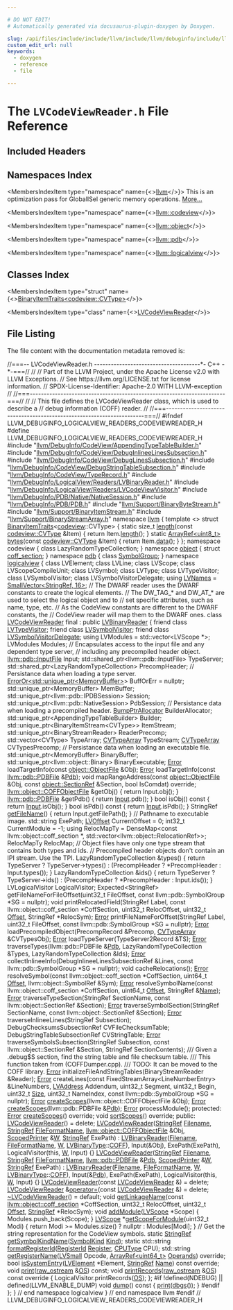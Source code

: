 ```yaml
---

# DO NOT EDIT!
# Automatically generated via docusaurus-plugin-doxygen by Doxygen.

slug: /api/files/include/include/llvm/include/llvm/debuginfo/include/llvm/debuginfo/logicalview/include/llvm/debuginfo/logicalview/readers/lvcodeviewreader-h
custom_edit_url: null
keywords:
  - doxygen
  - reference
  - file

---
```





# The `LVCodeViewReader.h` File Reference

<DoxygenPage pluginConfig={pluginConfig}>



## Included Headers

<IncludesList>
<IncludesListItem
  filePath="llvm/DebugInfo/CodeView/AppendingTypeTableBuilder.h"
  permalink="/docs/api/files/include/include/llvm/include/llvm/debuginfo/include/llvm/debuginfo/codeview/appendingtypetablebuilder-h"
  isLocal="true" />
<IncludesListItem
  filePath="llvm/DebugInfo/CodeView/DebugInlineeLinesSubsection.h"
  permalink="/docs/api/files/include/include/llvm/include/llvm/debuginfo/include/llvm/debuginfo/codeview/debuginlineelinessubsection-h"
  isLocal="true" />
<IncludesListItem
  filePath="llvm/DebugInfo/CodeView/DebugLinesSubsection.h"
  permalink="/docs/api/files/include/include/llvm/include/llvm/debuginfo/include/llvm/debuginfo/codeview/debuglinessubsection-h"
  isLocal="true" />
<IncludesListItem
  filePath="llvm/DebugInfo/CodeView/DebugStringTableSubsection.h"
  permalink="/docs/api/files/include/include/llvm/include/llvm/debuginfo/include/llvm/debuginfo/codeview/debugstringtablesubsection-h"
  isLocal="true" />
<IncludesListItem
  filePath="llvm/DebugInfo/CodeView/TypeRecord.h"
  permalink="/docs/api/files/include/include/llvm/include/llvm/debuginfo/include/llvm/debuginfo/codeview/typerecord-h"
  isLocal="true" />
<IncludesListItem
  filePath="llvm/DebugInfo/LogicalView/Readers/LVBinaryReader.h"
  permalink="/docs/api/files/include/include/llvm/include/llvm/debuginfo/include/llvm/debuginfo/logicalview/include/llvm/debuginfo/logicalview/readers/lvbinaryreader-h"
  isLocal="true" />
<IncludesListItem
  filePath="llvm/DebugInfo/LogicalView/Readers/LVCodeViewVisitor.h"
  permalink="/docs/api/files/include/include/llvm/include/llvm/debuginfo/include/llvm/debuginfo/logicalview/include/llvm/debuginfo/logicalview/readers/lvcodeviewvisitor-h"
  isLocal="true" />
<IncludesListItem
  filePath="llvm/DebugInfo/PDB/Native/NativeSession.h"
  permalink="/docs/api/files/include/include/llvm/include/llvm/debuginfo/include/llvm/debuginfo/pdb/include/llvm/debuginfo/pdb/native/nativesession-h"
  isLocal="true" />
<IncludesListItem
  filePath="llvm/DebugInfo/PDB/PDB.h"
  permalink="/docs/api/files/include/include/llvm/include/llvm/debuginfo/include/llvm/debuginfo/pdb/pdb-h"
  isLocal="true" />
<IncludesListItem
  filePath="llvm/Support/BinaryByteStream.h"
  permalink="/docs/api/files/include/include/llvm/include/llvm/support/binarybytestream-h"
  isLocal="true" />
<IncludesListItem
  filePath="llvm/Support/BinaryItemStream.h"
  permalink="/docs/api/files/include/include/llvm/include/llvm/support/binaryitemstream-h"
  isLocal="true" />
<IncludesListItem
  filePath="llvm/Support/BinaryStreamArray.h"
  permalink="/docs/api/files/include/include/llvm/include/llvm/support/binarystreamarray-h"
  isLocal="true" />
</IncludesList>

## Namespaces Index

<MembersIndex>

<MembersIndexItem
  type="namespace"
  name={<><a href="/docs/api/namespaces/llvm">llvm</a></>}>
This is an optimization pass for GlobalISel generic memory operations. <a href="/docs/api/namespaces/llvm/#details">More...</a>
</MembersIndexItem>

<MembersIndexItem
  type="namespace"
  name={<><a href="/docs/api/namespaces/llvm/codeview">llvm::codeview</a></>}>
</MembersIndexItem>

<MembersIndexItem
  type="namespace"
  name={<><a href="/docs/api/namespaces/llvm/object">llvm::object</a></>}>
</MembersIndexItem>

<MembersIndexItem
  type="namespace"
  name={<><a href="/docs/api/namespaces/llvm/pdb">llvm::pdb</a></>}>
</MembersIndexItem>

<MembersIndexItem
  type="namespace"
  name={<><a href="/docs/api/namespaces/llvm/logicalview">llvm::logicalview</a></>}>
</MembersIndexItem>

</MembersIndex>

## Classes Index

<MembersIndex>

<MembersIndexItem
  type="struct"
  name={<><a href="/docs/api/structs/llvm/binaryitemtraits-f4d38101d84063f5b9778260a2f72c51">BinaryItemTraits&lt;codeview::CVType&gt;</a></>}>
</MembersIndexItem>

<MembersIndexItem
  type="class"
  name={<><a href="/docs/api/classes/llvm/logicalview/lvcodeviewreader">LVCodeViewReader</a></>}>
</MembersIndexItem>

</MembersIndex>


## File Listing

The file content with the documentation metadata removed is:

<ProgramListing>

<Link id="l00001" /><CodeLine lineNumber="1"><span class="doxyHighlightComment">//===-- LVCodeViewReader.h --------------------------------------&#42;- C++ -&#42;-===//</span></CodeLine>
<Link id="l00002" /><CodeLine lineNumber="2"><span class="doxyHighlightComment">//</span></CodeLine>
<Link id="l00003" /><CodeLine lineNumber="3"><span class="doxyHighlightComment">// Part of the LLVM Project, under the Apache License v2.0 with LLVM Exceptions.</span></CodeLine>
<Link id="l00004" /><CodeLine lineNumber="4"><span class="doxyHighlightComment">// See https://llvm.org/LICENSE.txt for license information.</span></CodeLine>
<Link id="l00005" /><CodeLine lineNumber="5"><span class="doxyHighlightComment">// SPDX-License-Identifier: Apache-2.0 WITH LLVM-exception</span></CodeLine>
<Link id="l00006" /><CodeLine lineNumber="6"><span class="doxyHighlightComment">//</span></CodeLine>
<Link id="l00007" /><CodeLine lineNumber="7"><span class="doxyHighlightComment">//===----------------------------------------------------------------------===//</span></CodeLine>
<Link id="l00008" /><CodeLine lineNumber="8"><span class="doxyHighlightComment">//</span></CodeLine>
<Link id="l00009" /><CodeLine lineNumber="9"><span class="doxyHighlightComment">// This file defines the LVCodeViewReader class, which is used to describe a</span></CodeLine>
<Link id="l00010" /><CodeLine lineNumber="10"><span class="doxyHighlightComment">// debug information (COFF) reader.</span></CodeLine>
<Link id="l00011" /><CodeLine lineNumber="11"><span class="doxyHighlightComment">//</span></CodeLine>
<Link id="l00012" /><CodeLine lineNumber="12"><span class="doxyHighlightComment">//===----------------------------------------------------------------------===//</span></CodeLine>
<Link id="l00013" /><CodeLine lineNumber="13"></CodeLine>
<Link id="l00014" /><CodeLine lineNumber="14"><span class="doxyHighlightPreprocessor">#ifndef LLVM&#95;DEBUGINFO&#95;LOGICALVIEW&#95;READERS&#95;CODEVIEWREADER&#95;H</span></CodeLine>
<Link id="l00015" /><CodeLine lineNumber="15"><span class="doxyHighlightPreprocessor">#define LLVM&#95;DEBUGINFO&#95;LOGICALVIEW&#95;READERS&#95;CODEVIEWREADER&#95;H</span></CodeLine>
<Link id="l00016" /><CodeLine lineNumber="16"></CodeLine>
<Link id="l00017" /><CodeLine lineNumber="17"><span class="doxyHighlightPreprocessor">#include &quot;<a href="/docs/api/files/include/include/llvm/include/llvm/debuginfo/include/llvm/debuginfo/codeview/appendingtypetablebuilder-h">llvm/DebugInfo/CodeView/AppendingTypeTableBuilder.h</a>&quot;</span></CodeLine>
<Link id="l00018" /><CodeLine lineNumber="18"><span class="doxyHighlightPreprocessor">#include &quot;<a href="/docs/api/files/include/include/llvm/include/llvm/debuginfo/include/llvm/debuginfo/codeview/debuginlineelinessubsection-h">llvm/DebugInfo/CodeView/DebugInlineeLinesSubsection.h</a>&quot;</span></CodeLine>
<Link id="l00019" /><CodeLine lineNumber="19"><span class="doxyHighlightPreprocessor">#include &quot;<a href="/docs/api/files/include/include/llvm/include/llvm/debuginfo/include/llvm/debuginfo/codeview/debuglinessubsection-h">llvm/DebugInfo/CodeView/DebugLinesSubsection.h</a>&quot;</span></CodeLine>
<Link id="l00020" /><CodeLine lineNumber="20"><span class="doxyHighlightPreprocessor">#include &quot;<a href="/docs/api/files/include/include/llvm/include/llvm/debuginfo/include/llvm/debuginfo/codeview/debugstringtablesubsection-h">llvm/DebugInfo/CodeView/DebugStringTableSubsection.h</a>&quot;</span></CodeLine>
<Link id="l00021" /><CodeLine lineNumber="21"><span class="doxyHighlightPreprocessor">#include &quot;<a href="/docs/api/files/include/include/llvm/include/llvm/debuginfo/include/llvm/debuginfo/codeview/typerecord-h">llvm/DebugInfo/CodeView/TypeRecord.h</a>&quot;</span></CodeLine>
<Link id="l00022" /><CodeLine lineNumber="22"><span class="doxyHighlightPreprocessor">#include &quot;<a href="/docs/api/files/include/include/llvm/include/llvm/debuginfo/include/llvm/debuginfo/logicalview/include/llvm/debuginfo/logicalview/readers/lvbinaryreader-h">llvm/DebugInfo/LogicalView/Readers/LVBinaryReader.h</a>&quot;</span></CodeLine>
<Link id="l00023" /><CodeLine lineNumber="23"><span class="doxyHighlightPreprocessor">#include &quot;<a href="/docs/api/files/include/include/llvm/include/llvm/debuginfo/include/llvm/debuginfo/logicalview/include/llvm/debuginfo/logicalview/readers/lvcodeviewvisitor-h">llvm/DebugInfo/LogicalView/Readers/LVCodeViewVisitor.h</a>&quot;</span></CodeLine>
<Link id="l00024" /><CodeLine lineNumber="24"><span class="doxyHighlightPreprocessor">#include &quot;<a href="/docs/api/files/include/include/llvm/include/llvm/debuginfo/include/llvm/debuginfo/pdb/include/llvm/debuginfo/pdb/native/nativesession-h">llvm/DebugInfo/PDB/Native/NativeSession.h</a>&quot;</span></CodeLine>
<Link id="l00025" /><CodeLine lineNumber="25"><span class="doxyHighlightPreprocessor">#include &quot;<a href="/docs/api/files/include/include/llvm/include/llvm/debuginfo/include/llvm/debuginfo/pdb/pdb-h">llvm/DebugInfo/PDB/PDB.h</a>&quot;</span></CodeLine>
<Link id="l00026" /><CodeLine lineNumber="26"><span class="doxyHighlightPreprocessor">#include &quot;<a href="/docs/api/files/include/include/llvm/include/llvm/support/binarybytestream-h">llvm/Support/BinaryByteStream.h</a>&quot;</span></CodeLine>
<Link id="l00027" /><CodeLine lineNumber="27"><span class="doxyHighlightPreprocessor">#include &quot;<a href="/docs/api/files/include/include/llvm/include/llvm/support/binaryitemstream-h">llvm/Support/BinaryItemStream.h</a>&quot;</span></CodeLine>
<Link id="l00028" /><CodeLine lineNumber="28"><span class="doxyHighlightPreprocessor">#include &quot;<a href="/docs/api/files/include/include/llvm/include/llvm/support/binarystreamarray-h">llvm/Support/BinaryStreamArray.h</a>&quot;</span></CodeLine>
<Link id="l00029" /><CodeLine lineNumber="29"></CodeLine>
<Link id="l00030" /><CodeLine lineNumber="30"><span class="doxyHighlightKeyword">namespace </span><span class="doxyHighlight"><a href="/docs/api/namespaces/llvm">llvm</a> &#123;</span></CodeLine>
<Link id="l00031" /><CodeLine lineNumber="31" lineLink="/docs/api/structs/llvm/binaryitemtraits-f4d38101d84063f5b9778260a2f72c51"><span class="doxyHighlightKeyword">template</span><span class="doxyHighlight"> &lt;&gt; </span><span class="doxyHighlightKeyword">struct </span><span class="doxyHighlight"><a href="/docs/api/structs/llvm/binaryitemtraits">BinaryItemTraits</a>&lt;<a href="/docs/api/namespaces/llvm/codeview">codeview</a>::CVType&gt; &#123;</span></CodeLine>
<Link id="l00032" /><CodeLine lineNumber="32" lineLink="/docs/api/structs/llvm/binaryitemtraits-f4d38101d84063f5b9778260a2f72c51/#a0e6dd3641fdd0270f27a23afaa978e2e"><span class="doxyHighlight">  </span><span class="doxyHighlightKeyword">static</span><span class="doxyHighlight"> </span><span class="doxyHighlightKeywordType">size&#95;t</span><span class="doxyHighlight"> <a href="/docs/api/structs/llvm/binaryitemtraits-f4d38101d84063f5b9778260a2f72c51/#a0e6dd3641fdd0270f27a23afaa978e2e">length</a>(</span><span class="doxyHighlightKeyword">const</span><span class="doxyHighlight"> <a href="/docs/api/namespaces/llvm/codeview/#a238eda31f74c0f0f3224f71b50b7d165">codeview::CVType</a> &amp;Item) &#123; </span><span class="doxyHighlightKeywordFlow">return</span><span class="doxyHighlight"> Item.<a href="/docs/api/classes/llvm/codeview/cvrecord/#ad2287d2f898bae38b5295534990e6856">length</a>(); &#125;</span></CodeLine>
<Link id="l00033" /><CodeLine lineNumber="33" lineLink="/docs/api/structs/llvm/binaryitemtraits-f4d38101d84063f5b9778260a2f72c51/#aeb1f51e600c24ddc5dcab63bae1e2ae6"><span class="doxyHighlight">  </span><span class="doxyHighlightKeyword">static</span><span class="doxyHighlight"> <a href="/docs/api/classes/llvm/arrayref">ArrayRef&lt;uint8&#95;t&gt;</a> <a href="/docs/api/structs/llvm/binaryitemtraits-f4d38101d84063f5b9778260a2f72c51/#aeb1f51e600c24ddc5dcab63bae1e2ae6">bytes</a>(</span><span class="doxyHighlightKeyword">const</span><span class="doxyHighlight"> <a href="/docs/api/namespaces/llvm/codeview/#a238eda31f74c0f0f3224f71b50b7d165">codeview::CVType</a> &amp;Item) &#123;</span></CodeLine>
<Link id="l00034" /><CodeLine lineNumber="34"><span class="doxyHighlight">    </span><span class="doxyHighlightKeywordFlow">return</span><span class="doxyHighlight"> Item.<a href="/docs/api/classes/llvm/codeview/cvrecord/#aa5ac0ccd261c6bd6e07e1b288952fe33">data</a>();</span></CodeLine>
<Link id="l00035" /><CodeLine lineNumber="35"><span class="doxyHighlight">  &#125;</span></CodeLine>
<Link id="l00036" /><CodeLine lineNumber="36"><span class="doxyHighlight">&#125;;</span></CodeLine>
<Link id="l00037" /><CodeLine lineNumber="37"></CodeLine>
<Link id="l00038" /><CodeLine lineNumber="38"><span class="doxyHighlightKeyword">namespace </span><span class="doxyHighlight">codeview &#123;</span></CodeLine>
<Link id="l00039" /><CodeLine lineNumber="39"><span class="doxyHighlightKeyword">class </span><span class="doxyHighlight">LazyRandomTypeCollection;</span></CodeLine>
<Link id="l00040" /><CodeLine lineNumber="40"><span class="doxyHighlight">&#125;</span></CodeLine>
<Link id="l00041" /><CodeLine lineNumber="41"><span class="doxyHighlightKeyword">namespace </span><span class="doxyHighlight"><a href="/docs/api/namespaces/llvm/object">object</a> &#123;</span></CodeLine>
<Link id="l00042" /><CodeLine lineNumber="42"><span class="doxyHighlightKeyword">struct </span><span class="doxyHighlight"><a href="/docs/api/structs/llvm/object/coff-section">coff&#95;section</a>;</span></CodeLine>
<Link id="l00043" /><CodeLine lineNumber="43"><span class="doxyHighlight">&#125;</span></CodeLine>
<Link id="l00044" /><CodeLine lineNumber="44" lineLink="/docs/api/namespaces/llvm/pdb"><span class="doxyHighlightKeyword">namespace </span><span class="doxyHighlight"><a href="/docs/api/namespaces/llvm/pdb">pdb</a> &#123;</span></CodeLine>
<Link id="l00045" /><CodeLine lineNumber="45"><span class="doxyHighlightKeyword">class </span><span class="doxyHighlight"><a href="/docs/api/classes/llvm/pdb/symbolgroup">SymbolGroup</a>;</span></CodeLine>
<Link id="l00046" /><CodeLine lineNumber="46"><span class="doxyHighlight">&#125;</span></CodeLine>
<Link id="l00047" /><CodeLine lineNumber="47"><span class="doxyHighlightKeyword">namespace </span><span class="doxyHighlight"><a href="/docs/api/namespaces/llvm/logicalview">logicalview</a> &#123;</span></CodeLine>
<Link id="l00048" /><CodeLine lineNumber="48"></CodeLine>
<Link id="l00049" /><CodeLine lineNumber="49"><span class="doxyHighlightKeyword">class </span><span class="doxyHighlight">LVElement;</span></CodeLine>
<Link id="l00050" /><CodeLine lineNumber="50"><span class="doxyHighlightKeyword">class </span><span class="doxyHighlight">LVLine;</span></CodeLine>
<Link id="l00051" /><CodeLine lineNumber="51"><span class="doxyHighlightKeyword">class </span><span class="doxyHighlight">LVScope;</span></CodeLine>
<Link id="l00052" /><CodeLine lineNumber="52"><span class="doxyHighlightKeyword">class </span><span class="doxyHighlight">LVScopeCompileUnit;</span></CodeLine>
<Link id="l00053" /><CodeLine lineNumber="53"><span class="doxyHighlightKeyword">class </span><span class="doxyHighlight">LVSymbol;</span></CodeLine>
<Link id="l00054" /><CodeLine lineNumber="54"><span class="doxyHighlightKeyword">class </span><span class="doxyHighlight">LVType;</span></CodeLine>
<Link id="l00055" /><CodeLine lineNumber="55"><span class="doxyHighlightKeyword">class </span><span class="doxyHighlight">LVTypeVisitor;</span></CodeLine>
<Link id="l00056" /><CodeLine lineNumber="56"><span class="doxyHighlightKeyword">class </span><span class="doxyHighlight">LVSymbolVisitor;</span></CodeLine>
<Link id="l00057" /><CodeLine lineNumber="57"><span class="doxyHighlightKeyword">class </span><span class="doxyHighlight">LVSymbolVisitorDelegate;</span></CodeLine>
<Link id="l00058" /><CodeLine lineNumber="58"></CodeLine>
<Link id="l00059" /><CodeLine lineNumber="59" lineLink="/docs/api/namespaces/llvm/logicalview/#a68a086feffa8cfe53b31c6e7ec037727"><span class="doxyHighlightKeyword">using </span><span class="doxyHighlight"><a href="/docs/api/namespaces/llvm/logicalview/#a68a086feffa8cfe53b31c6e7ec037727">LVNames</a> = <a href="/docs/api/classes/llvm/smallvector">SmallVector&lt;StringRef, 16&gt;</a>;</span></CodeLine>
<Link id="l00060" /><CodeLine lineNumber="60"></CodeLine>
<Link id="l00061" /><CodeLine lineNumber="61"><span class="doxyHighlightComment">// The DWARF reader uses the DWARF constants to create the logical elements.</span></CodeLine>
<Link id="l00062" /><CodeLine lineNumber="62"><span class="doxyHighlightComment">// The DW&#95;TAG&#95;&#42; and DW&#95;AT&#95;&#42; are used to select the logical object and to</span></CodeLine>
<Link id="l00063" /><CodeLine lineNumber="63"><span class="doxyHighlightComment">// set specific attributes, such as name, type, etc.</span></CodeLine>
<Link id="l00064" /><CodeLine lineNumber="64"><span class="doxyHighlightComment">// As the CodeView constants are different to the DWARF constants, the</span></CodeLine>
<Link id="l00065" /><CodeLine lineNumber="65"><span class="doxyHighlightComment">// CodeView reader will map them to the DWARF ones.</span></CodeLine>
<Link id="l00066" /><CodeLine lineNumber="66"></CodeLine>
<Link id="l00067" /><CodeLine lineNumber="67" lineLink="/docs/api/classes/llvm/logicalview/lvcodeviewreader"><span class="doxyHighlightKeyword">class </span><span class="doxyHighlight"><a href="/docs/api/classes/llvm/logicalview/lvcodeviewreader/#a23b37c97171aa3bea064f4f767121f75">LVCodeViewReader</a> final : </span><span class="doxyHighlightKeyword">public</span><span class="doxyHighlight"> <a href="/docs/api/classes/llvm/logicalview/lvbinaryreader/#a77d562b41fb3c6d478f38b73cfa44ab3">LVBinaryReader</a> &#123;</span></CodeLine>
<Link id="l00068" /><CodeLine lineNumber="68" lineLink="/docs/api/classes/llvm/logicalview/lvcodeviewreader/#a709b10becad709f13dc39cc2ce45770a"><span class="doxyHighlight">  </span><span class="doxyHighlightKeyword">friend</span><span class="doxyHighlight"> </span><span class="doxyHighlightKeyword">class </span><span class="doxyHighlight"><a href="/docs/api/classes/llvm/logicalview/lvcodeviewreader/#a709b10becad709f13dc39cc2ce45770a">LVTypeVisitor</a>;</span></CodeLine>
<Link id="l00069" /><CodeLine lineNumber="69" lineLink="/docs/api/classes/llvm/logicalview/lvcodeviewreader/#abdc853f3c302ada78aac525c62bca387"><span class="doxyHighlight">  </span><span class="doxyHighlightKeyword">friend</span><span class="doxyHighlight"> </span><span class="doxyHighlightKeyword">class </span><span class="doxyHighlight"><a href="/docs/api/classes/llvm/logicalview/lvcodeviewreader/#abdc853f3c302ada78aac525c62bca387">LVSymbolVisitor</a>;</span></CodeLine>
<Link id="l00070" /><CodeLine lineNumber="70" lineLink="/docs/api/classes/llvm/logicalview/lvcodeviewreader/#ae1c0f7389f62dde9b3a06576fb47b5f6"><span class="doxyHighlight">  </span><span class="doxyHighlightKeyword">friend</span><span class="doxyHighlight"> </span><span class="doxyHighlightKeyword">class </span><span class="doxyHighlight"><a href="/docs/api/classes/llvm/logicalview/lvcodeviewreader/#ae1c0f7389f62dde9b3a06576fb47b5f6">LVSymbolVisitorDelegate</a>;</span></CodeLine>
<Link id="l00071" /><CodeLine lineNumber="71"></CodeLine>
<Link id="l00072" /><CodeLine lineNumber="72"><span class="doxyHighlight">  </span><span class="doxyHighlightKeyword">using </span><span class="doxyHighlight">LVModules = std::vector&lt;LVScope &#42;&gt;;</span></CodeLine>
<Link id="l00073" /><CodeLine lineNumber="73"><span class="doxyHighlight">  LVModules Modules;</span></CodeLine>
<Link id="l00074" /><CodeLine lineNumber="74"></CodeLine>
<Link id="l00075" /><CodeLine lineNumber="75"><span class="doxyHighlight">  </span><span class="doxyHighlightComment">// Encapsulates access to the input file and any dependent type server,</span></CodeLine>
<Link id="l00076" /><CodeLine lineNumber="76"><span class="doxyHighlight">  </span><span class="doxyHighlightComment">// including any precompiled header object.</span></CodeLine>
<Link id="l00077" /><CodeLine lineNumber="77"><span class="doxyHighlight">  <a href="/docs/api/classes/llvm/pdb/inputfile">llvm::pdb::InputFile</a> Input;</span></CodeLine>
<Link id="l00078" /><CodeLine lineNumber="78"><span class="doxyHighlight">  std::shared&#95;ptr&lt;llvm::pdb::InputFile&gt; TypeServer;</span></CodeLine>
<Link id="l00079" /><CodeLine lineNumber="79"><span class="doxyHighlight">  std::shared&#95;ptr&lt;LazyRandomTypeCollection&gt; PrecompHeader;</span></CodeLine>
<Link id="l00080" /><CodeLine lineNumber="80"></CodeLine>
<Link id="l00081" /><CodeLine lineNumber="81"><span class="doxyHighlight">  </span><span class="doxyHighlightComment">// Persistance data when loading a type server.</span></CodeLine>
<Link id="l00082" /><CodeLine lineNumber="82"><span class="doxyHighlight">  <a href="/docs/api/classes/llvm/erroror">ErrorOr&lt;std::unique&#95;ptr&lt;MemoryBuffer&gt;</a>&gt; BuffOrErr = </span><span class="doxyHighlightKeyword">nullptr</span><span class="doxyHighlight">;</span></CodeLine>
<Link id="l00083" /><CodeLine lineNumber="83"><span class="doxyHighlight">  std::unique&#95;ptr&lt;MemoryBuffer&gt; MemBuffer;</span></CodeLine>
<Link id="l00084" /><CodeLine lineNumber="84"><span class="doxyHighlight">  std::unique&#95;ptr&lt;llvm::pdb::IPDBSession&gt; Session;</span></CodeLine>
<Link id="l00085" /><CodeLine lineNumber="85"><span class="doxyHighlight">  std::unique&#95;ptr&lt;llvm::pdb::NativeSession&gt; PdbSession;</span></CodeLine>
<Link id="l00086" /><CodeLine lineNumber="86"></CodeLine>
<Link id="l00087" /><CodeLine lineNumber="87"><span class="doxyHighlight">  </span><span class="doxyHighlightComment">// Persistance data when loading a precompiled header.</span></CodeLine>
<Link id="l00088" /><CodeLine lineNumber="88"><span class="doxyHighlight">  <a href="/docs/api/namespaces/llvm/#a8e612822d4ba7bb36c9c79582a567108">BumpPtrAllocator</a> BuilderAllocator;</span></CodeLine>
<Link id="l00089" /><CodeLine lineNumber="89"><span class="doxyHighlight">  std::unique&#95;ptr&lt;AppendingTypeTableBuilder&gt; Builder;</span></CodeLine>
<Link id="l00090" /><CodeLine lineNumber="90"><span class="doxyHighlight">  std::unique&#95;ptr&lt;BinaryItemStream&lt;CVType&gt;&gt; ItemStream;</span></CodeLine>
<Link id="l00091" /><CodeLine lineNumber="91"><span class="doxyHighlight">  std::unique&#95;ptr&lt;BinaryStreamReader&gt; ReaderPrecomp;</span></CodeLine>
<Link id="l00092" /><CodeLine lineNumber="92"><span class="doxyHighlight">  std::vector&lt;CVType&gt; TypeArray;</span></CodeLine>
<Link id="l00093" /><CodeLine lineNumber="93"><span class="doxyHighlight">  <a href="/docs/api/namespaces/llvm/codeview/#a3b5a871028c3a00c356376368d4d57d9">CVTypeArray</a> TypeStream;</span></CodeLine>
<Link id="l00094" /><CodeLine lineNumber="94"><span class="doxyHighlight">  <a href="/docs/api/namespaces/llvm/codeview/#a3b5a871028c3a00c356376368d4d57d9">CVTypeArray</a> CVTypesPrecomp;</span></CodeLine>
<Link id="l00095" /><CodeLine lineNumber="95"></CodeLine>
<Link id="l00096" /><CodeLine lineNumber="96"><span class="doxyHighlight">  </span><span class="doxyHighlightComment">// Persistance data when loading an executable file.</span></CodeLine>
<Link id="l00097" /><CodeLine lineNumber="97"><span class="doxyHighlight">  std::unique&#95;ptr&lt;MemoryBuffer&gt; BinaryBuffer;</span></CodeLine>
<Link id="l00098" /><CodeLine lineNumber="98"><span class="doxyHighlight">  std::unique&#95;ptr&lt;llvm::object::Binary&gt; BinaryExecutable;</span></CodeLine>
<Link id="l00099" /><CodeLine lineNumber="99"></CodeLine>
<Link id="l00100" /><CodeLine lineNumber="100"><span class="doxyHighlight">  <a href="/docs/api/classes/llvm/error">Error</a> loadTargetInfo(</span><span class="doxyHighlightKeyword">const</span><span class="doxyHighlight"> <a href="/docs/api/classes/llvm/object/objectfile">object::ObjectFile</a> &amp;Obj);</span></CodeLine>
<Link id="l00101" /><CodeLine lineNumber="101"><span class="doxyHighlight">  <a href="/docs/api/classes/llvm/error">Error</a> loadTargetInfo(</span><span class="doxyHighlightKeyword">const</span><span class="doxyHighlight"> <a href="/docs/api/classes/llvm/pdb/pdbfile">llvm::pdb::PDBFile</a> &amp;<a href="/docs/api/namespaces/llvm/codeview/#af483a6f5695bfa37be36c56ad2f175b6ab693cea68a050d89a00c376652df1c5e">Pdb</a>);</span></CodeLine>
<Link id="l00102" /><CodeLine lineNumber="102"></CodeLine>
<Link id="l00103" /><CodeLine lineNumber="103"><span class="doxyHighlight">  </span><span class="doxyHighlightKeywordType">void</span><span class="doxyHighlight"> mapRangeAddress(</span><span class="doxyHighlightKeyword">const</span><span class="doxyHighlight"> <a href="/docs/api/classes/llvm/object/objectfile">object::ObjectFile</a> &amp;Obj,</span></CodeLine>
<Link id="l00104" /><CodeLine lineNumber="104"><span class="doxyHighlight">                       </span><span class="doxyHighlightKeyword">const</span><span class="doxyHighlight"> <a href="/docs/api/classes/llvm/object/sectionref">object::SectionRef</a> &amp;Section,</span></CodeLine>
<Link id="l00105" /><CodeLine lineNumber="105"><span class="doxyHighlight">                       </span><span class="doxyHighlightKeywordType">bool</span><span class="doxyHighlight"> IsComdat) </span><span class="doxyHighlightKeyword">override</span><span class="doxyHighlight">;</span></CodeLine>
<Link id="l00106" /><CodeLine lineNumber="106"></CodeLine>
<Link id="l00107" /><CodeLine lineNumber="107"><span class="doxyHighlight">  <a href="/docs/api/classes/llvm/object/coffobjectfile">llvm::object::COFFObjectFile</a> &amp;getObj() &#123; </span><span class="doxyHighlightKeywordFlow">return</span><span class="doxyHighlight"> Input.obj(); &#125;</span></CodeLine>
<Link id="l00108" /><CodeLine lineNumber="108"><span class="doxyHighlight">  <a href="/docs/api/classes/llvm/pdb/pdbfile">llvm::pdb::PDBFile</a> &amp;getPdb() &#123; </span><span class="doxyHighlightKeywordFlow">return</span><span class="doxyHighlight"> <a href="/docs/api/classes/input">Input</a>.pdb(); &#125;</span></CodeLine>
<Link id="l00109" /><CodeLine lineNumber="109"><span class="doxyHighlight">  </span><span class="doxyHighlightKeywordType">bool</span><span class="doxyHighlight"> isObj()</span><span class="doxyHighlightKeyword"> const </span><span class="doxyHighlight">&#123; </span><span class="doxyHighlightKeywordFlow">return</span><span class="doxyHighlight"> <a href="/docs/api/classes/input">Input</a>.isObj(); &#125;</span></CodeLine>
<Link id="l00110" /><CodeLine lineNumber="110"><span class="doxyHighlight">  </span><span class="doxyHighlightKeywordType">bool</span><span class="doxyHighlight"> isPdb()</span><span class="doxyHighlightKeyword"> const </span><span class="doxyHighlight">&#123; </span><span class="doxyHighlightKeywordFlow">return</span><span class="doxyHighlight"> <a href="/docs/api/classes/input">Input</a>.isPdb(); &#125;</span></CodeLine>
<Link id="l00111" /><CodeLine lineNumber="111"><span class="doxyHighlight">  StringRef <a href="/docs/api/files/lib/lib/objectyaml/codeviewyamldebugsections-cpp/#a7a04a5d6f4e7be81af7a33aa3ba25a5e">getFileName</a>() &#123; </span><span class="doxyHighlightKeywordFlow">return</span><span class="doxyHighlight"> Input.getFilePath(); &#125;</span></CodeLine>
<Link id="l00112" /><CodeLine lineNumber="112"></CodeLine>
<Link id="l00113" /><CodeLine lineNumber="113"><span class="doxyHighlight">  </span><span class="doxyHighlightComment">// Pathname to executable image.</span></CodeLine>
<Link id="l00114" /><CodeLine lineNumber="114"><span class="doxyHighlight">  std::string ExePath;</span></CodeLine>
<Link id="l00115" /><CodeLine lineNumber="115"></CodeLine>
<Link id="l00116" /><CodeLine lineNumber="116"><span class="doxyHighlight">  <a href="/docs/api/namespaces/llvm/logicalview/#a1ca9dca8309d4665c7172a966c3223c3">LVOffset</a> CurrentOffset = 0;</span></CodeLine>
<Link id="l00117" /><CodeLine lineNumber="117"><span class="doxyHighlight">  int32&#95;t CurrentModule = -1;</span></CodeLine>
<Link id="l00118" /><CodeLine lineNumber="118"></CodeLine>
<Link id="l00119" /><CodeLine lineNumber="119"><span class="doxyHighlight">  </span><span class="doxyHighlightKeyword">using </span><span class="doxyHighlight">RelocMapTy = DenseMap&lt;</span><span class="doxyHighlightKeyword">const</span><span class="doxyHighlight"> llvm::object::coff&#95;section &#42;,</span></CodeLine>
<Link id="l00120" /><CodeLine lineNumber="120"><span class="doxyHighlight">                              std::vector&lt;llvm::object::RelocationRef&gt;&gt;;</span></CodeLine>
<Link id="l00121" /><CodeLine lineNumber="121"><span class="doxyHighlight">  RelocMapTy RelocMap;</span></CodeLine>
<Link id="l00122" /><CodeLine lineNumber="122"></CodeLine>
<Link id="l00123" /><CodeLine lineNumber="123"><span class="doxyHighlight">  </span><span class="doxyHighlightComment">// Object files have only one type stream that contains both types and ids.</span></CodeLine>
<Link id="l00124" /><CodeLine lineNumber="124"><span class="doxyHighlight">  </span><span class="doxyHighlightComment">// Precompiled header objects don&#39;t contain an IPI stream. Use the TPI.</span></CodeLine>
<Link id="l00125" /><CodeLine lineNumber="125"><span class="doxyHighlight">  LazyRandomTypeCollection &amp;types() &#123;</span></CodeLine>
<Link id="l00126" /><CodeLine lineNumber="126"><span class="doxyHighlight">    </span><span class="doxyHighlightKeywordFlow">return</span><span class="doxyHighlight"> TypeServer ? TypeServer-&gt;types()</span></CodeLine>
<Link id="l00127" /><CodeLine lineNumber="127"><span class="doxyHighlight">                      : (PrecompHeader ? &#42;PrecompHeader : Input.types());</span></CodeLine>
<Link id="l00128" /><CodeLine lineNumber="128"><span class="doxyHighlight">  &#125;</span></CodeLine>
<Link id="l00129" /><CodeLine lineNumber="129"><span class="doxyHighlight">  LazyRandomTypeCollection &amp;ids() &#123;</span></CodeLine>
<Link id="l00130" /><CodeLine lineNumber="130"><span class="doxyHighlight">    </span><span class="doxyHighlightKeywordFlow">return</span><span class="doxyHighlight"> TypeServer ? TypeServer-&gt;ids()</span></CodeLine>
<Link id="l00131" /><CodeLine lineNumber="131"><span class="doxyHighlight">                      : (PrecompHeader ? &#42;PrecompHeader : Input.ids());</span></CodeLine>
<Link id="l00132" /><CodeLine lineNumber="132"><span class="doxyHighlight">  &#125;</span></CodeLine>
<Link id="l00133" /><CodeLine lineNumber="133"></CodeLine>
<Link id="l00134" /><CodeLine lineNumber="134"><span class="doxyHighlight">  LVLogicalVisitor LogicalVisitor;</span></CodeLine>
<Link id="l00135" /><CodeLine lineNumber="135"></CodeLine>
<Link id="l00136" /><CodeLine lineNumber="136"><span class="doxyHighlight">  Expected&lt;StringRef&gt;</span></CodeLine>
<Link id="l00137" /><CodeLine lineNumber="137"><span class="doxyHighlight">  getFileNameForFileOffset(uint32&#95;t FileOffset,</span></CodeLine>
<Link id="l00138" /><CodeLine lineNumber="138"><span class="doxyHighlight">                           </span><span class="doxyHighlightKeyword">const</span><span class="doxyHighlight"> llvm::pdb::SymbolGroup &#42;SG = </span><span class="doxyHighlightKeyword">nullptr</span><span class="doxyHighlight">);</span></CodeLine>
<Link id="l00139" /><CodeLine lineNumber="139"><span class="doxyHighlight">  </span><span class="doxyHighlightKeywordType">void</span><span class="doxyHighlight"> printRelocatedField(StringRef Label,</span></CodeLine>
<Link id="l00140" /><CodeLine lineNumber="140"><span class="doxyHighlight">                           </span><span class="doxyHighlightKeyword">const</span><span class="doxyHighlight"> llvm::object::coff&#95;section &#42;CoffSection,</span></CodeLine>
<Link id="l00141" /><CodeLine lineNumber="141"><span class="doxyHighlight">                           uint32&#95;t RelocOffset, uint32&#95;t <a href="/docs/api/namespaces/llvm/logicalview/#a9696bc411b0a7022c2cc78bff5173cefadfd0a82c4bf37b1e90b690a22a20692e">Offset</a>,</span></CodeLine>
<Link id="l00142" /><CodeLine lineNumber="142"><span class="doxyHighlight">                           StringRef &#42;RelocSym);</span></CodeLine>
<Link id="l00143" /><CodeLine lineNumber="143"></CodeLine>
<Link id="l00144" /><CodeLine lineNumber="144"><span class="doxyHighlight">  <a href="/docs/api/namespaces/llvm/#ac226f3d2b9ca090171a8e0a8cb92c343a902b0d55fddef6f8d651fe1035b7d4bd">Error</a> printFileNameForOffset(StringRef Label, uint32&#95;t FileOffset,</span></CodeLine>
<Link id="l00145" /><CodeLine lineNumber="145"><span class="doxyHighlight">                               </span><span class="doxyHighlightKeyword">const</span><span class="doxyHighlight"> llvm::pdb::SymbolGroup &#42;SG = </span><span class="doxyHighlightKeyword">nullptr</span><span class="doxyHighlight">);</span></CodeLine>
<Link id="l00146" /><CodeLine lineNumber="146"></CodeLine>
<Link id="l00147" /><CodeLine lineNumber="147"><span class="doxyHighlight">  <a href="/docs/api/namespaces/llvm/#ac226f3d2b9ca090171a8e0a8cb92c343a902b0d55fddef6f8d651fe1035b7d4bd">Error</a> loadPrecompiledObject(PrecompRecord &amp;Precomp, <a href="/docs/api/namespaces/llvm/codeview/#a3b5a871028c3a00c356376368d4d57d9">CVTypeArray</a> &amp;CVTypesObj);</span></CodeLine>
<Link id="l00148" /><CodeLine lineNumber="148"><span class="doxyHighlight">  <a href="/docs/api/namespaces/llvm/#ac226f3d2b9ca090171a8e0a8cb92c343a902b0d55fddef6f8d651fe1035b7d4bd">Error</a> loadTypeServer(TypeServer2Record &amp;TS);</span></CodeLine>
<Link id="l00149" /><CodeLine lineNumber="149"><span class="doxyHighlight">  <a href="/docs/api/namespaces/llvm/#ac226f3d2b9ca090171a8e0a8cb92c343a902b0d55fddef6f8d651fe1035b7d4bd">Error</a> traverseTypes(llvm::pdb::PDBFile &amp;<a href="/docs/api/namespaces/llvm/codeview/#af483a6f5695bfa37be36c56ad2f175b6ab693cea68a050d89a00c376652df1c5e">Pdb</a>, LazyRandomTypeCollection &amp;Types,</span></CodeLine>
<Link id="l00150" /><CodeLine lineNumber="150"><span class="doxyHighlight">                      LazyRandomTypeCollection &amp;Ids);</span></CodeLine>
<Link id="l00151" /><CodeLine lineNumber="151"></CodeLine>
<Link id="l00152" /><CodeLine lineNumber="152"><span class="doxyHighlight">  <a href="/docs/api/namespaces/llvm/#ac226f3d2b9ca090171a8e0a8cb92c343a902b0d55fddef6f8d651fe1035b7d4bd">Error</a> collectInlineeInfo(DebugInlineeLinesSubsectionRef &amp;Lines,</span></CodeLine>
<Link id="l00153" /><CodeLine lineNumber="153"><span class="doxyHighlight">                           </span><span class="doxyHighlightKeyword">const</span><span class="doxyHighlight"> llvm::pdb::SymbolGroup &#42;SG = </span><span class="doxyHighlightKeyword">nullptr</span><span class="doxyHighlight">);</span></CodeLine>
<Link id="l00154" /><CodeLine lineNumber="154"></CodeLine>
<Link id="l00155" /><CodeLine lineNumber="155"><span class="doxyHighlight">  </span><span class="doxyHighlightKeywordType">void</span><span class="doxyHighlight"> cacheRelocations();</span></CodeLine>
<Link id="l00156" /><CodeLine lineNumber="156"><span class="doxyHighlight">  <a href="/docs/api/namespaces/llvm/#ac226f3d2b9ca090171a8e0a8cb92c343a902b0d55fddef6f8d651fe1035b7d4bd">Error</a> resolveSymbol(</span><span class="doxyHighlightKeyword">const</span><span class="doxyHighlight"> llvm::object::coff&#95;section &#42;CoffSection,</span></CodeLine>
<Link id="l00157" /><CodeLine lineNumber="157"><span class="doxyHighlight">                      uint64&#95;t <a href="/docs/api/namespaces/llvm/logicalview/#a9696bc411b0a7022c2cc78bff5173cefadfd0a82c4bf37b1e90b690a22a20692e">Offset</a>, llvm::object::SymbolRef &amp;Sym);</span></CodeLine>
<Link id="l00158" /><CodeLine lineNumber="158"><span class="doxyHighlight">  <a href="/docs/api/namespaces/llvm/#ac226f3d2b9ca090171a8e0a8cb92c343a902b0d55fddef6f8d651fe1035b7d4bd">Error</a> resolveSymbolName(</span><span class="doxyHighlightKeyword">const</span><span class="doxyHighlight"> llvm::object::coff&#95;section &#42;CoffSection,</span></CodeLine>
<Link id="l00159" /><CodeLine lineNumber="159"><span class="doxyHighlight">                          uint64&#95;t <a href="/docs/api/namespaces/llvm/logicalview/#a9696bc411b0a7022c2cc78bff5173cefadfd0a82c4bf37b1e90b690a22a20692e">Offset</a>, StringRef &amp;<a href="/docs/api/namespaces/llvm/logicalview/#af64c789b30b79a5f18889270bccef27ea49ee3087348e8d44e1feda1917443987">Name</a>);</span></CodeLine>
<Link id="l00160" /><CodeLine lineNumber="160"><span class="doxyHighlight">  <a href="/docs/api/namespaces/llvm/#ac226f3d2b9ca090171a8e0a8cb92c343a902b0d55fddef6f8d651fe1035b7d4bd">Error</a> traverseTypeSection(StringRef SectionName,</span></CodeLine>
<Link id="l00161" /><CodeLine lineNumber="161"><span class="doxyHighlight">                            </span><span class="doxyHighlightKeyword">const</span><span class="doxyHighlight"> llvm::object::SectionRef &amp;Section);</span></CodeLine>
<Link id="l00162" /><CodeLine lineNumber="162"><span class="doxyHighlight">  <a href="/docs/api/namespaces/llvm/#ac226f3d2b9ca090171a8e0a8cb92c343a902b0d55fddef6f8d651fe1035b7d4bd">Error</a> traverseSymbolSection(StringRef SectionName,</span></CodeLine>
<Link id="l00163" /><CodeLine lineNumber="163"><span class="doxyHighlight">                              </span><span class="doxyHighlightKeyword">const</span><span class="doxyHighlight"> llvm::object::SectionRef &amp;Section);</span></CodeLine>
<Link id="l00164" /><CodeLine lineNumber="164"><span class="doxyHighlight">  <a href="/docs/api/namespaces/llvm/#ac226f3d2b9ca090171a8e0a8cb92c343a902b0d55fddef6f8d651fe1035b7d4bd">Error</a> traverseInlineeLines(StringRef Subsection);</span></CodeLine>
<Link id="l00165" /><CodeLine lineNumber="165"></CodeLine>
<Link id="l00166" /><CodeLine lineNumber="166"><span class="doxyHighlight">  DebugChecksumsSubsectionRef CVFileChecksumTable;</span></CodeLine>
<Link id="l00167" /><CodeLine lineNumber="167"><span class="doxyHighlight">  DebugStringTableSubsectionRef CVStringTable;</span></CodeLine>
<Link id="l00168" /><CodeLine lineNumber="168"></CodeLine>
<Link id="l00169" /><CodeLine lineNumber="169"><span class="doxyHighlight">  <a href="/docs/api/namespaces/llvm/#ac226f3d2b9ca090171a8e0a8cb92c343a902b0d55fddef6f8d651fe1035b7d4bd">Error</a> traverseSymbolsSubsection(StringRef Subsection,</span></CodeLine>
<Link id="l00170" /><CodeLine lineNumber="170"><span class="doxyHighlight">                                  </span><span class="doxyHighlightKeyword">const</span><span class="doxyHighlight"> llvm::object::SectionRef &amp;Section,</span></CodeLine>
<Link id="l00171" /><CodeLine lineNumber="171"><span class="doxyHighlight">                                  StringRef SectionContents);</span></CodeLine>
<Link id="l00172" /><CodeLine lineNumber="172"></CodeLine>
<Link id="l00173" /><CodeLine lineNumber="173"><span class="doxyHighlightComment">  /// Given a .debug$S section, find the string table and file checksum table.</span></CodeLine>
<Link id="l00174" /><CodeLine lineNumber="174"><span class="doxyHighlightComment">  /// This function taken from (COFFDumper.cpp).</span></CodeLine>
<Link id="l00175" /><CodeLine lineNumber="175"><span class="doxyHighlightComment">  /// TODO: It can be moved to the COFF library.</span></CodeLine>
<Link id="l00176" /><CodeLine lineNumber="176"><span class="doxyHighlight">  <a href="/docs/api/namespaces/llvm/#ac226f3d2b9ca090171a8e0a8cb92c343a902b0d55fddef6f8d651fe1035b7d4bd">Error</a> initializeFileAndStringTables(BinaryStreamReader &amp;Reader);</span></CodeLine>
<Link id="l00177" /><CodeLine lineNumber="177"></CodeLine>
<Link id="l00178" /><CodeLine lineNumber="178"><span class="doxyHighlight">  <a href="/docs/api/namespaces/llvm/#ac226f3d2b9ca090171a8e0a8cb92c343a902b0d55fddef6f8d651fe1035b7d4bd">Error</a> createLines(</span><span class="doxyHighlightKeyword">const</span><span class="doxyHighlight"> FixedStreamArray&lt;LineNumberEntry&gt; &amp;LineNumbers,</span></CodeLine>
<Link id="l00179" /><CodeLine lineNumber="179"><span class="doxyHighlight">                    <a href="/docs/api/namespaces/llvm/logicalview/#ad3a6cc0dd7aa2e5bf8b5d0ee648e6850">LVAddress</a> Addendum, uint32&#95;t Segment, uint32&#95;t Begin,</span></CodeLine>
<Link id="l00180" /><CodeLine lineNumber="180"><span class="doxyHighlight">                    uint32&#95;t <a href="/docs/api/files/lib/lib/analysis/inlineorder-cpp/#a7ee6f0cb51c3b9056199e9a0001fe8c3a6f6cb72d544962fa333e2e34ce64f719">Size</a>, uint32&#95;t NameIndex,</span></CodeLine>
<Link id="l00181" /><CodeLine lineNumber="181"><span class="doxyHighlight">                    </span><span class="doxyHighlightKeyword">const</span><span class="doxyHighlight"> llvm::pdb::SymbolGroup &#42;SG = </span><span class="doxyHighlightKeyword">nullptr</span><span class="doxyHighlight">);</span></CodeLine>
<Link id="l00182" /><CodeLine lineNumber="182"><span class="doxyHighlight">  <a href="/docs/api/namespaces/llvm/#ac226f3d2b9ca090171a8e0a8cb92c343a902b0d55fddef6f8d651fe1035b7d4bd">Error</a> <a href="/docs/api/classes/llvm/logicalview/lvcodeviewreader/#ab2b600452f45c702aaffaaeb6c4182c0">createScopes</a>(llvm::object::COFFObjectFile &amp;Obj);</span></CodeLine>
<Link id="l00183" /><CodeLine lineNumber="183"><span class="doxyHighlight">  <a href="/docs/api/namespaces/llvm/#ac226f3d2b9ca090171a8e0a8cb92c343a902b0d55fddef6f8d651fe1035b7d4bd">Error</a> <a href="/docs/api/classes/llvm/logicalview/lvcodeviewreader/#ab2b600452f45c702aaffaaeb6c4182c0">createScopes</a>(llvm::pdb::PDBFile &amp;<a href="/docs/api/namespaces/llvm/codeview/#af483a6f5695bfa37be36c56ad2f175b6ab693cea68a050d89a00c376652df1c5e">Pdb</a>);</span></CodeLine>
<Link id="l00184" /><CodeLine lineNumber="184"><span class="doxyHighlight">  <a href="/docs/api/namespaces/llvm/#ac226f3d2b9ca090171a8e0a8cb92c343a902b0d55fddef6f8d651fe1035b7d4bd">Error</a> processModule();</span></CodeLine>
<Link id="l00185" /><CodeLine lineNumber="185"></CodeLine>
<Link id="l00186" /><CodeLine lineNumber="186"><span class="doxyHighlightKeyword">protected</span><span class="doxyHighlight">:</span></CodeLine>
<Link id="l00187" /><CodeLine lineNumber="187"><span class="doxyHighlight">  <a href="/docs/api/namespaces/llvm/#ac226f3d2b9ca090171a8e0a8cb92c343a902b0d55fddef6f8d651fe1035b7d4bd">Error</a> <a href="/docs/api/classes/llvm/logicalview/lvcodeviewreader/#ab2b600452f45c702aaffaaeb6c4182c0">createScopes</a>() </span><span class="doxyHighlightKeyword">override</span><span class="doxyHighlight">;</span></CodeLine>
<Link id="l00188" /><CodeLine lineNumber="188"><span class="doxyHighlight">  </span><span class="doxyHighlightKeywordType">void</span><span class="doxyHighlight"> <a href="/docs/api/classes/llvm/logicalview/lvcodeviewreader/#aff98f67d98b64c4ea5b3ed912838e83b">sortScopes</a>() </span><span class="doxyHighlightKeyword">override</span><span class="doxyHighlight">;</span></CodeLine>
<Link id="l00189" /><CodeLine lineNumber="189"></CodeLine>
<Link id="l00190" /><CodeLine lineNumber="190"><span class="doxyHighlightKeyword">public</span><span class="doxyHighlight">:</span></CodeLine>
<Link id="l00191" /><CodeLine lineNumber="191" lineLink="/docs/api/classes/llvm/logicalview/lvcodeviewreader/#a23b37c97171aa3bea064f4f767121f75"><span class="doxyHighlight">  <a href="/docs/api/classes/llvm/logicalview/lvcodeviewreader/#a23b37c97171aa3bea064f4f767121f75">LVCodeViewReader</a>() = </span><span class="doxyHighlightKeyword">delete</span><span class="doxyHighlight">;</span></CodeLine>
<Link id="l00192" /><CodeLine lineNumber="192" lineLink="/docs/api/classes/llvm/logicalview/lvcodeviewreader/#a5a1bd6b089058360736e027da1171157"><span class="doxyHighlight">  <a href="/docs/api/classes/llvm/logicalview/lvcodeviewreader/#a5a1bd6b089058360736e027da1171157">LVCodeViewReader</a>(<a href="/docs/api/classes/llvm/stringref">StringRef</a> <a href="/docs/api/namespaces/llvm/logicalview/#a9696bc411b0a7022c2cc78bff5173cefa1351017ac6423911223bc19a8cb7c653">Filename</a>, <a href="/docs/api/classes/llvm/stringref">StringRef</a> <a href="/docs/api/classes/llvm/logicalview/lvreader/#a30c36ab397c2a31a605e88a0a476ee9c">FileFormatName</a>,</span></CodeLine>
<Link id="l00193" /><CodeLine lineNumber="193"><span class="doxyHighlight">                   <a href="/docs/api/classes/llvm/object/coffobjectfile">llvm::object::COFFObjectFile</a> &amp;Obj, <a href="/docs/api/classes/llvm/scopedprinter">ScopedPrinter</a> &amp;<a href="/docs/api/classes/llvm/logicalview/lvreader/#a05c1edcb51769b9ed74087532906b12e">W</a>,</span></CodeLine>
<Link id="l00194" /><CodeLine lineNumber="194"><span class="doxyHighlight">                   <a href="/docs/api/classes/llvm/stringref">StringRef</a> ExePath)</span></CodeLine>
<Link id="l00195" /><CodeLine lineNumber="195"><span class="doxyHighlight">      : <a href="/docs/api/classes/llvm/logicalview/lvbinaryreader/#a77d562b41fb3c6d478f38b73cfa44ab3">LVBinaryReader</a>(<a href="/docs/api/namespaces/llvm/logicalview/#a9696bc411b0a7022c2cc78bff5173cefa1351017ac6423911223bc19a8cb7c653">Filename</a>, <a href="/docs/api/classes/llvm/logicalview/lvreader/#a30c36ab397c2a31a605e88a0a476ee9c">FileFormatName</a>, <a href="/docs/api/classes/llvm/logicalview/lvreader/#a05c1edcb51769b9ed74087532906b12e">W</a>, <a href="/docs/api/namespaces/llvm/logicalview/#a68bf3a0b21ddaa5e5dd4700790af833c">LVBinaryType</a>::<a href="/docs/api/namespaces/llvm/logicalview/#a68bf3a0b21ddaa5e5dd4700790af833ca4fa2ac5353638195d4ce3bc48a5a9db7">COFF</a>),</span></CodeLine>
<Link id="l00196" /><CodeLine lineNumber="196"><span class="doxyHighlight">        Input(&amp;Obj), ExePath(ExePath), LogicalVisitor(this, <a href="/docs/api/classes/llvm/logicalview/lvreader/#a05c1edcb51769b9ed74087532906b12e">W</a>, Input) &#123;&#125;</span></CodeLine>
<Link id="l00197" /><CodeLine lineNumber="197" lineLink="/docs/api/classes/llvm/logicalview/lvcodeviewreader/#aca7919065cf881851a0edff7ae9fbeb1"><span class="doxyHighlight">  <a href="/docs/api/classes/llvm/logicalview/lvcodeviewreader/#aca7919065cf881851a0edff7ae9fbeb1">LVCodeViewReader</a>(<a href="/docs/api/classes/llvm/stringref">StringRef</a> <a href="/docs/api/namespaces/llvm/logicalview/#a9696bc411b0a7022c2cc78bff5173cefa1351017ac6423911223bc19a8cb7c653">Filename</a>, <a href="/docs/api/classes/llvm/stringref">StringRef</a> <a href="/docs/api/classes/llvm/logicalview/lvreader/#a30c36ab397c2a31a605e88a0a476ee9c">FileFormatName</a>,</span></CodeLine>
<Link id="l00198" /><CodeLine lineNumber="198"><span class="doxyHighlight">                   <a href="/docs/api/classes/llvm/pdb/pdbfile">llvm::pdb::PDBFile</a> &amp;<a href="/docs/api/namespaces/llvm/codeview/#af483a6f5695bfa37be36c56ad2f175b6ab693cea68a050d89a00c376652df1c5e">Pdb</a>, <a href="/docs/api/classes/llvm/scopedprinter">ScopedPrinter</a> &amp;<a href="/docs/api/classes/llvm/logicalview/lvreader/#a05c1edcb51769b9ed74087532906b12e">W</a>, <a href="/docs/api/classes/llvm/stringref">StringRef</a> ExePath)</span></CodeLine>
<Link id="l00199" /><CodeLine lineNumber="199"><span class="doxyHighlight">      : <a href="/docs/api/classes/llvm/logicalview/lvbinaryreader/#a77d562b41fb3c6d478f38b73cfa44ab3">LVBinaryReader</a>(<a href="/docs/api/namespaces/llvm/logicalview/#a9696bc411b0a7022c2cc78bff5173cefa1351017ac6423911223bc19a8cb7c653">Filename</a>, <a href="/docs/api/classes/llvm/logicalview/lvreader/#a30c36ab397c2a31a605e88a0a476ee9c">FileFormatName</a>, <a href="/docs/api/classes/llvm/logicalview/lvreader/#a05c1edcb51769b9ed74087532906b12e">W</a>, <a href="/docs/api/namespaces/llvm/logicalview/#a68bf3a0b21ddaa5e5dd4700790af833c">LVBinaryType</a>::<a href="/docs/api/namespaces/llvm/logicalview/#a68bf3a0b21ddaa5e5dd4700790af833ca4fa2ac5353638195d4ce3bc48a5a9db7">COFF</a>),</span></CodeLine>
<Link id="l00200" /><CodeLine lineNumber="200"><span class="doxyHighlight">        Input(&amp;<a href="/docs/api/namespaces/llvm/codeview/#af483a6f5695bfa37be36c56ad2f175b6ab693cea68a050d89a00c376652df1c5e">Pdb</a>), ExePath(ExePath), LogicalVisitor(this, <a href="/docs/api/classes/llvm/logicalview/lvreader/#a05c1edcb51769b9ed74087532906b12e">W</a>, Input) &#123;&#125;</span></CodeLine>
<Link id="l00201" /><CodeLine lineNumber="201" lineLink="/docs/api/classes/llvm/logicalview/lvcodeviewreader/#ad3081b57af6055cf3552eaf91e56f81f"><span class="doxyHighlight">  <a href="/docs/api/classes/llvm/logicalview/lvcodeviewreader/#ad3081b57af6055cf3552eaf91e56f81f">LVCodeViewReader</a>(</span><span class="doxyHighlightKeyword">const</span><span class="doxyHighlight"> <a href="/docs/api/classes/llvm/logicalview/lvcodeviewreader/#a23b37c97171aa3bea064f4f767121f75">LVCodeViewReader</a> &amp;) = </span><span class="doxyHighlightKeyword">delete</span><span class="doxyHighlight">;</span></CodeLine>
<Link id="l00202" /><CodeLine lineNumber="202" lineLink="/docs/api/classes/llvm/logicalview/lvcodeviewreader/#a8f57c7bb333e1c34b8c452ab1ba316c9"><span class="doxyHighlight">  <a href="/docs/api/classes/llvm/logicalview/lvcodeviewreader/#a23b37c97171aa3bea064f4f767121f75">LVCodeViewReader</a> &amp;<a href="/docs/api/classes/llvm/logicalview/lvcodeviewreader/#a8f57c7bb333e1c34b8c452ab1ba316c9">operator=</a>(</span><span class="doxyHighlightKeyword">const</span><span class="doxyHighlight"> <a href="/docs/api/classes/llvm/logicalview/lvcodeviewreader/#a23b37c97171aa3bea064f4f767121f75">LVCodeViewReader</a> &amp;) = </span><span class="doxyHighlightKeyword">delete</span><span class="doxyHighlight">;</span></CodeLine>
<Link id="l00203" /><CodeLine lineNumber="203" lineLink="/docs/api/classes/llvm/logicalview/lvcodeviewreader/#ae25277cd4314887f2570b999c12fcc2b"><span class="doxyHighlight">  <a href="/docs/api/classes/llvm/logicalview/lvcodeviewreader/#ae25277cd4314887f2570b999c12fcc2b">~LVCodeViewReader</a>() = </span><span class="doxyHighlightKeywordFlow">default</span><span class="doxyHighlight">;</span></CodeLine>
<Link id="l00204" /><CodeLine lineNumber="204"></CodeLine>
<Link id="l00205" /><CodeLine lineNumber="205"><span class="doxyHighlight">  </span><span class="doxyHighlightKeywordType">void</span><span class="doxyHighlight"> <a href="/docs/api/classes/llvm/logicalview/lvcodeviewreader/#a13963603763a7de1b2dedf831e687a26">getLinkageName</a>(</span><span class="doxyHighlightKeyword">const</span><span class="doxyHighlight"> <a href="/docs/api/structs/llvm/object/coff-section">llvm::object::coff&#95;section</a> &#42;CoffSection,</span></CodeLine>
<Link id="l00206" /><CodeLine lineNumber="206"><span class="doxyHighlight">                      uint32&#95;t RelocOffset, uint32&#95;t <a href="/docs/api/namespaces/llvm/logicalview/#a9696bc411b0a7022c2cc78bff5173cefadfd0a82c4bf37b1e90b690a22a20692e">Offset</a>,</span></CodeLine>
<Link id="l00207" /><CodeLine lineNumber="207"><span class="doxyHighlight">                      <a href="/docs/api/classes/llvm/stringref">StringRef</a> &#42;RelocSym);</span></CodeLine>
<Link id="l00208" /><CodeLine lineNumber="208"></CodeLine>
<Link id="l00209" /><CodeLine lineNumber="209" lineLink="/docs/api/classes/llvm/logicalview/lvcodeviewreader/#a094df7fcba77b7546390a66bc8ebfcbe"><span class="doxyHighlight">  </span><span class="doxyHighlightKeywordType">void</span><span class="doxyHighlight"> <a href="/docs/api/classes/llvm/logicalview/lvcodeviewreader/#a094df7fcba77b7546390a66bc8ebfcbe">addModule</a>(<a href="/docs/api/classes/llvm/logicalview/lvscope">LVScope</a> &#42;Scope) &#123; Modules.push&#95;back(Scope); &#125;</span></CodeLine>
<Link id="l00210" /><CodeLine lineNumber="210" lineLink="/docs/api/classes/llvm/logicalview/lvcodeviewreader/#aa497117ee37def0eecd4737872ba9cd5"><span class="doxyHighlight">  <a href="/docs/api/classes/llvm/logicalview/lvscope">LVScope</a> &#42;<a href="/docs/api/classes/llvm/logicalview/lvcodeviewreader/#aa497117ee37def0eecd4737872ba9cd5">getScopeForModule</a>(uint32&#95;t Modi) &#123;</span></CodeLine>
<Link id="l00211" /><CodeLine lineNumber="211"><span class="doxyHighlight">    </span><span class="doxyHighlightKeywordFlow">return</span><span class="doxyHighlight"> Modi &gt;= Modules.size() ? nullptr : Modules&#91;Modi&#93;;</span></CodeLine>
<Link id="l00212" /><CodeLine lineNumber="212"><span class="doxyHighlight">  &#125;</span></CodeLine>
<Link id="l00213" /><CodeLine lineNumber="213"></CodeLine>
<Link id="l00214" /><CodeLine lineNumber="214"><span class="doxyHighlight">  </span><span class="doxyHighlightComment">// Get the string representation for the CodeView symbols.</span></CodeLine>
<Link id="l00215" /><CodeLine lineNumber="215"><span class="doxyHighlight">  </span><span class="doxyHighlightKeyword">static</span><span class="doxyHighlight"> <a href="/docs/api/classes/llvm/stringref">StringRef</a> <a href="/docs/api/classes/llvm/logicalview/lvcodeviewreader/#ab9157acbaccd4abe39c0aa7c46e9b496">getSymbolKindName</a>(<a href="/docs/api/namespaces/llvm/codeview/#ac3fd578f133e7ee0210c835b393bca59">SymbolKind</a> <a href="/docs/api/namespaces/llvm/logicalview/#af64c789b30b79a5f18889270bccef27ead626102cfc2416a570fc0dc582a9b771">Kind</a>);</span></CodeLine>
<Link id="l00216" /><CodeLine lineNumber="216"><span class="doxyHighlight">  </span><span class="doxyHighlightKeyword">static</span><span class="doxyHighlight"> std::string <a href="/docs/api/classes/llvm/logicalview/lvcodeviewreader/#a2d3f3ac649e5dd9f636db1777b5778af">formatRegisterId</a>(<a href="/docs/api/namespaces/llvm/codeview/#a18efaabef8a962bb9f48589ec97b5be9">RegisterId</a> <a href="/docs/api/namespaces/llvm/logicalview/#a9696bc411b0a7022c2cc78bff5173cefa0ba7583639a274c434bbe6ef797115a4">Register</a>, <a href="/docs/api/namespaces/llvm/codeview/#a3a314f44c015362563c5333db978173d">CPUType</a> CPU);</span></CodeLine>
<Link id="l00217" /><CodeLine lineNumber="217"></CodeLine>
<Link id="l00218" /><CodeLine lineNumber="218"><span class="doxyHighlight">  std::string <a href="/docs/api/classes/llvm/logicalview/lvcodeviewreader/#a50c7683b6e84562ebcc173bd25a76deb">getRegisterName</a>(<a href="/docs/api/namespaces/llvm/logicalview/#ab9502425858a198bcbe9227a823f8aea">LVSmall</a> Opcode,</span></CodeLine>
<Link id="l00219" /><CodeLine lineNumber="219"><span class="doxyHighlight">                              <a href="/docs/api/classes/llvm/arrayref">ArrayRef&lt;uint64&#95;t&gt;</a> <a href="/docs/api/files/lib/lib/codegen/mirnamerpass-cpp/#a05e4be4ec3e2c3587dda0e376bb6822c">Operands</a>) </span><span class="doxyHighlightKeyword">override</span><span class="doxyHighlight">;</span></CodeLine>
<Link id="l00220" /><CodeLine lineNumber="220"></CodeLine>
<Link id="l00221" /><CodeLine lineNumber="221"><span class="doxyHighlight">  </span><span class="doxyHighlightKeywordType">bool</span><span class="doxyHighlight"> <a href="/docs/api/classes/llvm/logicalview/lvcodeviewreader/#af383e0dc7e81bbf2e0583590dd9a4066">isSystemEntry</a>(<a href="/docs/api/classes/llvm/logicalview/lvelement">LVElement</a> &#42;Element, <a href="/docs/api/classes/llvm/stringref">StringRef</a> <a href="/docs/api/namespaces/llvm/logicalview/#af64c789b30b79a5f18889270bccef27ea49ee3087348e8d44e1feda1917443987">Name</a>) </span><span class="doxyHighlightKeyword">const override</span><span class="doxyHighlight">;</span></CodeLine>
<Link id="l00222" /><CodeLine lineNumber="222"></CodeLine>
<Link id="l00223" /><CodeLine lineNumber="223"><span class="doxyHighlight">  </span><span class="doxyHighlightKeywordType">void</span><span class="doxyHighlight"> <a href="/docs/api/classes/llvm/logicalview/lvcodeviewreader/#a233a5f5615d011f6fe8856c96ff9d66e">print</a>(<a href="/docs/api/classes/llvm/raw-ostream">raw&#95;ostream</a> &amp;<a href="/docs/api/classes/llvm/logicalview/lvreader/#ae3b66787d42fd33ae1c2fe2c5fd7225c">OS</a>) </span><span class="doxyHighlightKeyword">const</span><span class="doxyHighlight">;</span></CodeLine>
<Link id="l00224" /><CodeLine lineNumber="224" lineLink="/docs/api/classes/llvm/logicalview/lvcodeviewreader/#a24a11dbf5d82a23a68332b1e320d5470"><span class="doxyHighlight">  </span><span class="doxyHighlightKeywordType">void</span><span class="doxyHighlight"> <a href="/docs/api/classes/llvm/logicalview/lvcodeviewreader/#a24a11dbf5d82a23a68332b1e320d5470">printRecords</a>(<a href="/docs/api/classes/llvm/raw-ostream">raw&#95;ostream</a> &amp;<a href="/docs/api/classes/llvm/logicalview/lvreader/#ae3b66787d42fd33ae1c2fe2c5fd7225c">OS</a>)</span><span class="doxyHighlightKeyword"> const override </span><span class="doxyHighlight">&#123;</span></CodeLine>
<Link id="l00225" /><CodeLine lineNumber="225"><span class="doxyHighlight">    LogicalVisitor.printRecords(<a href="/docs/api/classes/llvm/logicalview/lvreader/#ae3b66787d42fd33ae1c2fe2c5fd7225c">OS</a>);</span></CodeLine>
<Link id="l00226" /><CodeLine lineNumber="226"><span class="doxyHighlight">  &#125;;</span></CodeLine>
<Link id="l00227" /><CodeLine lineNumber="227"></CodeLine>
<Link id="l00228" /><CodeLine lineNumber="228"><span class="doxyHighlightPreprocessor">#if !defined(NDEBUG) || defined(LLVM&#95;ENABLE&#95;DUMP)</span></CodeLine>
<Link id="l00229" /><CodeLine lineNumber="229" lineLink="/docs/api/classes/llvm/logicalview/lvcodeviewreader/#a03f0f7c6aa119cd6028907469fc3053d"><span class="doxyHighlight">  </span><span class="doxyHighlightKeywordType">void</span><span class="doxyHighlight"> <a href="/docs/api/classes/llvm/logicalview/lvcodeviewreader/#a03f0f7c6aa119cd6028907469fc3053d">dump</a>()</span><span class="doxyHighlightKeyword"> const </span><span class="doxyHighlight">&#123; <a href="/docs/api/classes/llvm/logicalview/lvcodeviewreader/#a233a5f5615d011f6fe8856c96ff9d66e">print</a>(<a href="/docs/api/namespaces/llvm/#a7c46c742c31be54870e2038048e6b391">dbgs</a>()); &#125;</span></CodeLine>
<Link id="l00230" /><CodeLine lineNumber="230"><span class="doxyHighlightPreprocessor">#endif</span></CodeLine>
<Link id="l00231" /><CodeLine lineNumber="231"><span class="doxyHighlight">&#125;;</span></CodeLine>
<Link id="l00232" /><CodeLine lineNumber="232"></CodeLine>
<Link id="l00233" /><CodeLine lineNumber="233"><span class="doxyHighlight">&#125; </span><span class="doxyHighlightComment">// end namespace logicalview</span></CodeLine>
<Link id="l00234" /><CodeLine lineNumber="234"><span class="doxyHighlight">&#125; </span><span class="doxyHighlightComment">// end namespace llvm</span></CodeLine>
<Link id="l00235" /><CodeLine lineNumber="235"></CodeLine>
<Link id="l00236" /><CodeLine lineNumber="236"><span class="doxyHighlightPreprocessor">#endif </span><span class="doxyHighlightComment">// LLVM&#95;DEBUGINFO&#95;LOGICALVIEW&#95;READERS&#95;CODEVIEWREADER&#95;H</span></CodeLine>

</ProgramListing>


</DoxygenPage>
